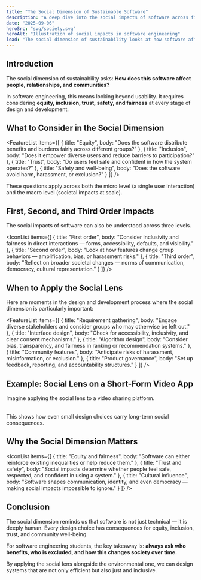 ```yaml
---
title: "The Social Dimension of Sustainable Software"
description: "A deep dive into the social impacts of software across first, second, and third order effects, and how engineers can apply this lens in practice."
date: "2025-09-06"
heroSrc: "svg/society.svg"
heroAlt: "Illustration of social impacts in software engineering"
lead: "The social dimension of sustainability looks at how software affects fairness, equity, trust, and community well-being — not just directly, but also through the behaviors and systems it enables."
---
```


## Introduction

The social dimension of sustainability asks:
**How does this software affect people, relationships, and communities?**

In software engineering, this means looking beyond usability. It requires considering **equity, inclusion, trust, safety, and fairness** at every stage of design and development.

## What to Consider in the Social Dimension

<FeatureList
    items={[
        { title: "Equity", body: "Does the software distribute benefits and burdens fairly across different groups?" },
        { title: "Inclusion", body: "Does it empower diverse users and reduce barriers to participation?" },
        { title: "Trust", body: "Do users feel safe and confident in how the system operates?" },
        { title: "Safety and well-being", body: "Does the software avoid harm, harassment, or exclusion?" }
    ]}
/>

These questions apply across both the micro level (a single user interaction) and the macro level (societal impacts at scale).

## First, Second, and Third Order Impacts

The social impacts of software can also be understood across three levels.

<Table
    headers={["Impact Order", "Definition", "Example in Software"]}
    rows={[
        [
            "First order",
            "Immediate effects on users when interacting with the system.",
            "Accessibility of a form, clarity of consent dialogs, safety of password management."
        ],
        [
            "Second order",
            "Changes in user behavior or group dynamics enabled by the system.",
            "Algorithmic ranking that shapes what articles users see; visibility of some groups over others; harassment in comment sections."
        ],
        [
            "Third order",
            "Long-term societal and cultural effects of widespread software use.",
            "Shifts in how people communicate, the rise of misinformation ecosystems, changes in norms of trust and identity."
        ]
    ]}
/>

<IconList
    items={[
        { title: "First order", body: "Consider inclusivity and fairness in direct interactions — forms, accessibility, defaults, and visibility." },
        { title: "Second order", body: "Look at how features change group behaviors — amplification, bias, or harassment risks." },
        { title: "Third order", body: "Reflect on broader societal changes — norms of communication, democracy, cultural representation." }
    ]}
/>

## When to Apply the Social Lens

Here are moments in the design and development process where the social dimension is particularly important:

<FeatureList
    items={[
        { title: "Requirement gathering", body: "Engage diverse stakeholders and consider groups who may otherwise be left out." },
        { title: "Interface design", body: "Check for accessibility, inclusivity, and clear consent mechanisms." },
        { title: "Algorithm design", body: "Consider bias, transparency, and fairness in ranking or recommendation systems." },
        { title: "Community features", body: "Anticipate risks of harassment, misinformation, or exclusion." },
        { title: "Product governance", body: "Set up feedback, reporting, and accountability structures." }
    ]}
/>

## Example: Social Lens on a Short-Form Video App

Imagine applying the social lens to a video sharing platform.

<Table
    headers={["Feature", "First Order Impact", "Second Order Impact", "Third Order Impact"]}
    rows={[
        [
            "Captions",
            "Directly improve accessibility for deaf and hard-of-hearing users.",
            "Encourage more inclusive articles creation and consumption.",
            "Normalize captioning as an expectation across digital platforms."
        ],
        [
            "Algorithmic feed",
            "Determines what articles a user sees immediately.",
            "Shapes visibility of some creators over others, reinforcing bias or popularity loops.",
            "Influences cultural trends and public discourse on a global scale."
        ],
        [
            "Comment system",
            "Users can give feedback and interact with creators.",
            "Risk of harassment, trolling, and exclusion in group dynamics.",
            "Alters social norms about civility, discourse, and trust in online spaces."
        ]
    ]}
/>

This shows how even small design choices carry long-term social consequences.

## Why the Social Dimension Matters

<IconList
    items={[
        { title: "Equity and fairness", body: "Software can either reinforce existing inequalities or help reduce them." },
        { title: "Trust and safety", body: "Social impacts determine whether people feel safe, respected, and confident in using a system." },
        { title: "Cultural influence", body: "Software shapes communication, identity, and even democracy — making social impacts impossible to ignore." }
    ]}
/>

## Conclusion

The social dimension reminds us that software is not just technical — it is deeply human.
Every design choice has consequences for equity, inclusion, trust, and community well-being.

For software engineering students, the key takeaway is: **always ask who benefits, who is excluded, and how this changes society over time.**

By applying the social lens alongside the environmental one, we can design systems that are not only efficient but also just and inclusive.
